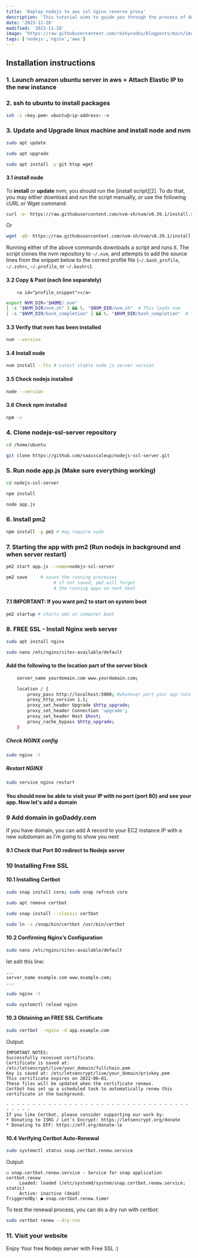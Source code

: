```yaml
---
title: 'Deploy nodejs to aws ssl nginx reverse proxy'
description: 'This tutorial aims to guide you through the process of deploying a Node.js application in the AWS (Amazon Web Services) environment, enhancing security through the use of SSL. Additionally, we will configure Nginx as a reverse proxy to manage requests and direct them to the Node.js application.'
date: '2023-11-28'
modified: '2023-11-28'
image: 'https://raw.githubusercontent.com/rezkycodes/blogposts/main/images/deploy-nodejs-aws-ssl-nginx.png'
tags: ['nodejs','nginx','aws']
---
```


## Installation instructions

### 1. Launch amazon ubuntu server in aws + Attach Elastic IP to the new instance

### 2. ssh to ubuntu to install packages

```sh
ssh -i <key.pem> ubuntu@<ip-address> -v
```

### 3. Update and Upgrade linux machine and install node and nvm 

```sh
sudo apt update
```

```sh
sudo apt upgrade
```

```sh
sudo apt install -y git htop wget
```

#### 3.1 install node

To **install** or **update** nvm, you should run the [install script][2]. To do that, you may either download and run the script manually, or use the following cURL or Wget command:
```sh
curl -o- https://raw.githubusercontent.com/nvm-sh/nvm/v0.39.1/install.sh | bash
```
Or
```sh
wget -qO- https://raw.githubusercontent.com/nvm-sh/nvm/v0.39.1/install.sh | bash
```

Running either of the above commands downloads a script and runs it. The script clones the nvm repository to `~/.nvm`, and attempts to add the source lines from the snippet below to the correct profile file (`~/.bash_profile`, `~/.zshrc`, `~/.profile`, or `~/.bashrc`).

#### 3.2 Copy & Past (each line separately)
        <a id="profile_snippet"></a>
```sh
export NVM_DIR="$HOME/.nvm"
[ -s "$NVM_DIR/nvm.sh" ] && \. "$NVM_DIR/nvm.sh"  # This loads nvm
[ -s "$NVM_DIR/bash_completion" ] && \. "$NVM_DIR/bash_completion"  # This loads nvm bash_completion
```

#### 3.3 Verify that nvm has been installed

```sh
nvm --version
```

#### 3.4 Install node

```sh
nvm install --lts # Latest stable node js server version
```

#### 3.5 Check nodejs installed
```sh
node --version
```

#### 3.6 Check npm installed
```sh
npm -v
```

### 4. Clone nodejs-ssl-server repository

```sh
cd /home/ubuntu
```

```sh
git clone https://github.com/saasscaleup/nodejs-ssl-server.git
```

### 5. Run node app.js  (Make sure everything working)

```sh
cd nodejs-ssl-server
```

```sh
npm install
```

```sh
node app.js
```

### 6. Install pm2
```sh
npm install -g pm2 # may require sudo
```

### 7. Starting the app with pm2 (Run nodejs in background and when server restart)
```sh
pm2 start app.js --name=nodejs-ssl-server
```
```sh
pm2 save     # saves the running processes
                  # if not saved, pm2 will forget
                  # the running apps on next boot
```

#### 7.1 IMPORTANT: If you want pm2 to start on system boot
```sh
pm2 startup # starts pm2 on computer boot
```

### 8. FREE SSL - Install Nginx web server

```sh
sudo apt install nginx
```

```sh
sudo nano /etc/nginx/sites-available/default
```

#### Add the following to the location part of the server block

```sh
    server_name yourdomain.com www.yourdomain.com;

    location / {
        proxy_pass http://localhost:5000; #whatever port your app runs on
        proxy_http_version 1.1;
        proxy_set_header Upgrade $http_upgrade;
        proxy_set_header Connection 'upgrade';
        proxy_set_header Host $host;
        proxy_cache_bypass $http_upgrade;
    }
```

##### Check NGINX config
```sh
sudo nginx -t
```

##### Restart NGINX
```sh
sudo service nginx restart
```

#### You should now be able to visit your IP with no port (port 80) and see your app. Now let's add a domain

### 9 Add domain in goDaddy.com
If you have domain, you can add A record to your EC2 instance IP with a new subdomain as I'm going to show you next

#### 9.1 Check that Port 80 redirect to Nodejs server

### 10 Installing Free SSL

#### 10.1 Installing Certbot

```sh
sudo snap install core; sudo snap refresh core
```

```sh
sudo apt remove certbot
```

```sh
sudo snap install --classic certbot
```

```sh
sudo ln -s /snap/bin/certbot /usr/bin/certbot
```

#### 10.2 Confirming Nginx’s Configuration
```sh
sudo nano /etc/nginx/sites-available/default
```

let edit this line:
```sh
...
server_name example.com www.example.com;
...
```

```sh
sudo nginx -t
```

```sh
sudo systemctl reload nginx
```

#### 10.3 Obtaining an FREE SSL Certificate
```sh
sudo certbot --nginx -d app.example.com 
```

Output:
```
IMPORTANT NOTES:
Successfully received certificate.
Certificate is saved at: /etc/letsencrypt/live/your_domain/fullchain.pem
Key is saved at: /etc/letsencrypt/live/your_domain/privkey.pem
This certificate expires on 2022-06-01.
These files will be updated when the certificate renews.
Certbot has set up a scheduled task to automatically renew this certificate in the background.

- - - - - - - - - - - - - - - - - - - - - - - - - - - - - - - - - - - - - - - -
If you like Certbot, please consider supporting our work by:
* Donating to ISRG / Let's Encrypt: https://letsencrypt.org/donate
* Donating to EFF: https://eff.org/donate-le
```

#### 10.4 Verifying Certbot Auto-Renewal
```sh
sudo systemctl status snap.certbot.renew.service
```
Output:
```
○ snap.certbot.renew.service - Service for snap application certbot.renew
     Loaded: loaded (/etc/systemd/system/snap.certbot.renew.service; static)
     Active: inactive (dead)
TriggeredBy: ● snap.certbot.renew.timer
```

To test the renewal process, you can do a dry run with certbot:

```sh
sudo certbot renew --dry-run
```

### 11. Visit your website 
  Enjoy Your free Nodejs server with Free SSL :)